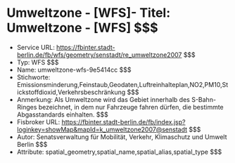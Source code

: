 # Umweltzone - [WFS]- Titel: Umweltzone - [WFS] $$$
- Service URL: https://fbinter.stadt-berlin.de/fb/wfs/geometry/senstadt/re_umweltzone2007 $$$
- Typ: WFS $$$
- Name: umweltzone-wfs-9e5414cc $$$
- Stichworte: Emissionsminderung,Feinstaub,Geodaten,Luftreinhalteplan,NO2,PM10,Stickstoffdioxid,Verkehrsbeschränkung $$$
- Anmerkung: Als Umweltzone wird das Gebiet innerhalb des S-Bahn-Ringes bezeichnet, in dem nur Fahrzeuge fahren dürfen, die bestimmte Abgasstandards einhalten. $$$
- Fisbroker URL: https://fbinter.stadt-berlin.de/fb/index.jsp?loginkey=showMap&mapId=k_umweltzone2007@senstadt $$$
- Autor: Senatsverwaltung für Mobilität, Verkehr, Klimaschutz und Umwelt Berlin $$$
- Attribute: spatial_geometry,spatial_name,spatial_alias,spatial_type $$$
